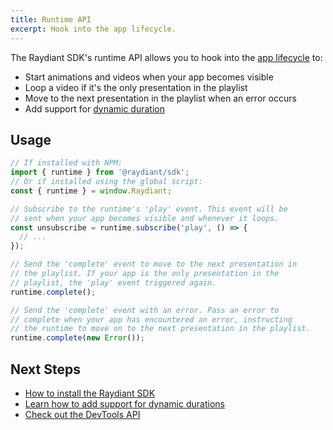 ```yaml
---
title: Runtime API
excerpt: Hook into the app lifecycle.
---
```


The Raydiant SDK's runtime API allows you to hook into the [app lifecycle](/docs/core-concepts/app-lifecycle) to:

- Start animations and videos when your app becomes visible
- Loop a video if it's the only presentation in the playlist
- Move to the next presentation in the playlist when an error occurs
- Add support for [dynamic duration](/docs/core-concepts/duration-mode)

## Usage

```js
// If installed with NPM:
import { runtime } from '@raydiant/sdk';
// Or if installed using the global script:
const { runtime } = window.Raydiant;

// Subscribe to the runtime's 'play' event. This event will be
// sent when your app becomes visible and whenever it loops.  
const unsubscribe = runtime.subscribe('play', () => {
  // ...
});

// Send the 'complete' event to move to the next presentation in
// the playlist. If your app is the only presentation in the 
// playlist, the 'play' event triggered again.
runtime.complete();

// Send the 'complete' event with an error. Pass an error to
// complete when your app has encountered an error, instructing
// the runtime to move on to the next presentation in the playlist.
runtime.complete(new Error());
```

## Next Steps

- [How to install the Raydiant SDK](/docs/raydiant-sdk/installation)
- [Learn how to add support for dynamic durations](/docs/core-concepts/duration-mode)
- [Check out the DevTools API](/docs/raydiant-sdk/devtools)
